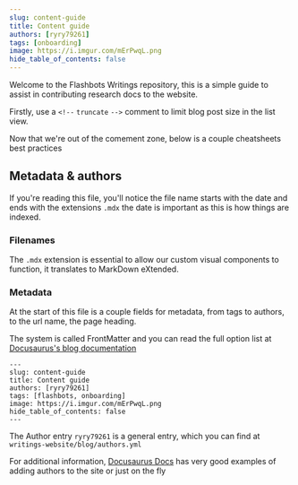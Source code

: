 ```yaml
---
slug: content-guide
title: Content guide
authors: [ryry79261]
tags: [onboarding]
image: https://i.imgur.com/mErPwqL.png
hide_table_of_contents: false
---
```


Welcome to the Flashbots Writings repository, this is a simple guide to assist in contributing research docs to the website.

Firstly, use a `<!--` `truncate` `-->` comment to limit blog post size in the list view.

<!--truncate-->

Now that we're out of the comement zone, below is a couple cheatsheets best practices

## Metadata & authors

If you're reading this file, you'll notice the file name starts with the date and ends with the extensions `.mdx` the date is important as this is how things are indexed.


### Filenames

The `.mdx` extension is essential to allow our custom visual components to function, it translates to MarkDown eXtended.

### Metadata

At the start of this file is a couple fields for metadata, from tags to authors, to the url name, the page heading.

The system is called FrontMatter and you can read the full option list at [Docusaurus's blog documentation](https://docusaurus.io/docs/api/plugins/@docusaurus/plugin-content-blog#markdown-frontmatter)

```
---
slug: content-guide
title: Content guide
authors: [ryry79261]
tags: [flashbots, onboarding]
image: https://i.imgur.com/mErPwqL.png
hide_table_of_contents: false
---
```

The Author entry `ryry79261` is a general entry, which you can find at `writings-website/blog/authors.yml`

For additional information, [Docusaurus Docs](https://docusaurus.io/docs/blog#blog-post-authors) has very good examples of adding authors to the site or just on the fly
